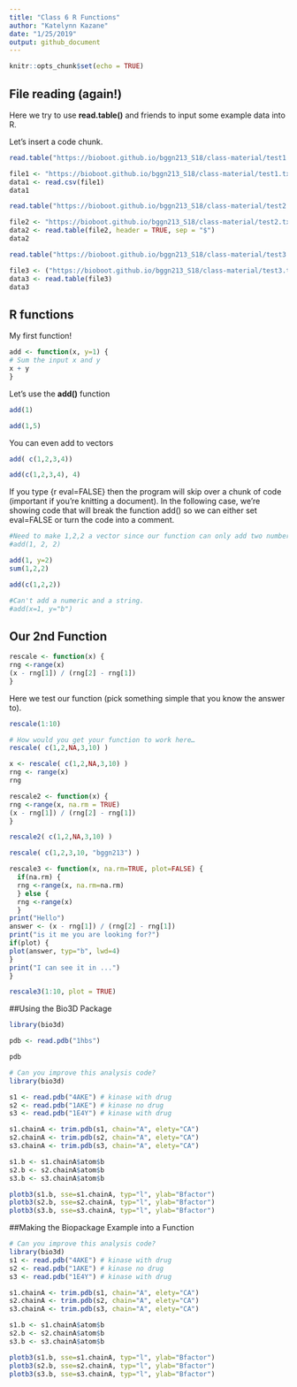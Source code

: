 ```yaml
---
title: "Class 6 R Functions"
author: "Katelynn Kazane"
date: "1/25/2019"
output: github_document
---
```


```r
knitr::opts_chunk$set(echo = TRUE)
```

## File reading (again!)

Here we try to use **read.table()** and friends to input some example data into R. 

Let's insert a code chunk.
```r
read.table("https://bioboot.github.io/bggn213_S18/class-material/test1.txt", header = TRUE, sep = ",")
```

```r
file1 <- "https://bioboot.github.io/bggn213_S18/class-material/test1.txt"
data1 <- read.csv(file1)
data1
```

```r
read.table("https://bioboot.github.io/bggn213_S18/class-material/test2.txt", header = TRUE, sep = "$")
```
```r
file2 <- "https://bioboot.github.io/bggn213_S18/class-material/test2.txt"
data2 <- read.table(file2, header = TRUE, sep = "$")
data2
```

```r
read.table("https://bioboot.github.io/bggn213_S18/class-material/test3.txt")
```

```r
file3 <- ("https://bioboot.github.io/bggn213_S18/class-material/test3.txt")
data3 <- read.table(file3)
data3
```

## R functions
My first function! 

```r
add <- function(x, y=1) {
# Sum the input x and y
x + y
}
```

Let's use the **add()** function 
```r
add(1)
```

```r
add(1,5)
```

You can even add to vectors
```r
add( c(1,2,3,4))
```

```r
add(c(1,2,3,4), 4)
```

If you type {r eval=FALSE} then the program will skip over a chunk of code (important if you're knitting a document). In the following case, we're showing code that will break the function add() so we can either set eval=FALSE or turn the code into a comment. 
```r
#Need to make 1,2,2 a vector since our function can only add two numbers. The sum function already exists.
#add(1, 2, 2)

add(1, y=2)
sum(1,2,2)
```
```r
add(c(1,2,2))
```

```r
#Can't add a numeric and a string. 
#add(x=1, y="b")
```

## Our 2nd Function

```r
rescale <- function(x) {
rng <-range(x)
(x - rng[1]) / (rng[2] - rng[1])
}
```

Here we test our function (pick something simple that you know the answer to).
```r
rescale(1:10)
```


```r
# How would you get your function to work here…
rescale( c(1,2,NA,3,10) )
```
```r
x <- rescale( c(1,2,NA,3,10) )
rng <- range(x)
rng

```

```r
rescale2 <- function(x) {
rng <-range(x, na.rm = TRUE)
(x - rng[1]) / (rng[2] - rng[1])
}
```
```r
rescale2( c(1,2,NA,3,10) )
```

```r
rescale( c(1,2,3,10, "bggn213") )

```

```r
rescale3 <- function(x, na.rm=TRUE, plot=FALSE) {
  if(na.rm) {
  rng <-range(x, na.rm=na.rm)
  } else {
  rng <-range(x)
  }
print("Hello")
answer <- (x - rng[1]) / (rng[2] - rng[1])
print("is it me you are looking for?")
if(plot) {
plot(answer, typ="b", lwd=4)
}
print("I can see it in ...")
}
```

```r
rescale3(1:10, plot = TRUE)
```

##Using the Bio3D Package

```r
library(bio3d)
```

```r
pdb <- read.pdb("1hbs")
```

```r
pdb
```

```r
# Can you improve this analysis code?
library(bio3d)

s1 <- read.pdb("4AKE") # kinase with drug
s2 <- read.pdb("1AKE") # kinase no drug
s3 <- read.pdb("1E4Y") # kinase with drug

s1.chainA <- trim.pdb(s1, chain="A", elety="CA")
s2.chainA <- trim.pdb(s2, chain="A", elety="CA")
s3.chainA <- trim.pdb(s3, chain="A", elety="CA")

s1.b <- s1.chainA$atom$b
s2.b <- s2.chainA$atom$b
s3.b <- s3.chainA$atom$b

plotb3(s1.b, sse=s1.chainA, typ="l", ylab="Bfactor")
plotb3(s2.b, sse=s2.chainA, typ="l", ylab="Bfactor")
plotb3(s3.b, sse=s3.chainA, typ="l", ylab="Bfactor")
```

##Making the Biopackage Example into a Function

```r
# Can you improve this analysis code?
library(bio3d)
s1 <- read.pdb("4AKE") # kinase with drug
s2 <- read.pdb("1AKE") # kinase no drug
s3 <- read.pdb("1E4Y") # kinase with drug

s1.chainA <- trim.pdb(s1, chain="A", elety="CA")
s2.chainA <- trim.pdb(s2, chain="A", elety="CA")
s3.chainA <- trim.pdb(s3, chain="A", elety="CA")

s1.b <- s1.chainA$atom$b
s2.b <- s2.chainA$atom$b
s3.b <- s3.chainA$atom$b

plotb3(s1.b, sse=s1.chainA, typ="l", ylab="Bfactor")
plotb3(s2.b, sse=s2.chainA, typ="l", ylab="Bfactor")
plotb3(s3.b, sse=s3.chainA, typ="l", ylab="Bfactor")
```

